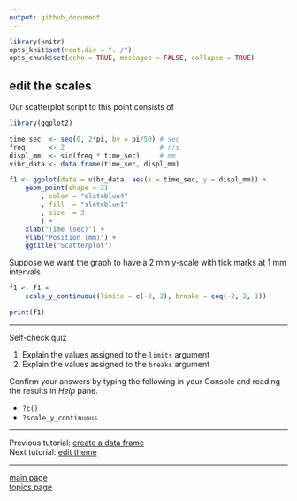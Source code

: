 ```yaml
---
output: github_document
---
```


```r
library(knitr)
opts_knit$set(root.dir = "../")
opts_chunk$set(echo = TRUE, messages = FALSE, collapse = TRUE)
```

## edit the scales

Our scatterplot script to this point consists of

```r
library(ggplot2)

time_sec  <- seq(0, 2*pi, by = pi/50) # sec
freq      <- 2                        # r/s
displ_mm  <- sin(freq * time_sec)     # mm
vibr_data <- data.frame(time_sec, displ_mm)

f1 <- ggplot(data = vibr_data, aes(x = time_sec, y = displ_mm)) +
	geom_point(shape = 21
		, color = "slateblue4"
		, fill  = "slateblue1"
		, size  = 3
		) +
	xlab("Time (sec)") + 
	ylab("Position (mm)") +
	ggtitle("Scatterplot")
```

Suppose we want the graph to have a 2 mm y-scale with tick marks at 1 mm intervals. 

```r
f1 <- f1 +
	scale_y_continuous(limits = c(-2, 2), breaks = seq(-2, 2, 1))

print(f1)
```

---

Self-check quiz

1. Explain the values assigned to the `limits` argument  
2. Explain the values assigned to the `breaks` argument  

Confirm your answers by typing the following in your Console and reading the results in *Help* pane.  

- `?c()` 
- `?scale_y_continuous`


---





Previous tutorial: [create a data frame](tut-0306_edit-axis-labels-title.md)<br>
Next tutorial: [edit theme](tut-0308_edit-theme.md)

---

[main page](../README.md)<br> 
[topics page](README-by-topic.md)
